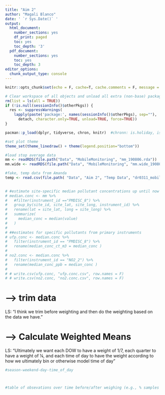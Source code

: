 ```yaml
---
title: "Aim 2"
author: "Magali Blanco"
date: ' `r Sys.Date()` '
output:
  html_document:
    number_sections: yes
    df_print: paged
    toc: yes
    toc_depth: '3'
  pdf_document:
    number_sections: yes
    toc: yes
    toc_depth: 3
editor_options:
  chunk_output_type: console
---
```


```r
knitr::opts_chunk$set(echo = F, cache=T, cache.comments = F, message = F, warning = F, tidy.opts=list(width.cutoff=60), tidy=TRUE, fig.height = 8)  

# Clear workspace of all objects and unload all extra (non-base) packages
rm(list = ls(all = TRUE))
if (!is.null(sessionInfo()$otherPkgs)) {
  res <- suppressWarnings(
    lapply(paste('package:', names(sessionInfo()$otherPkgs), sep=""),
      detach, character.only=TRUE, unload=TRUE, force=TRUE))
}

pacman::p_load(dplyr, tidyverse, chron, knitr)  #chronn: is.holiday, is.weekend

#set plot theme
theme_set(theme_linedraw() + theme(legend.position="bottom")) 


```

```r

#load stop average data 
mm <- readRDS(file.path("Data", "MobileMonitoring", "mm_190806.rda"))
mm.wide <- readRDS(file.path("Data", "MobileMonitoring", "mm.wide_190806.rda"))

#fake, temp data from Amanda
temp <- read.csv(file.path( "Data", "Aim 2", "Temp Data", "dr0311_mobile_locations.txt"))
  
```

```r
# #estimate site-specific median pollutant concentrations up until now
# median.conc <- mm %>% 
#   #filter(instrument_id =="PMDISC_8") %>% 
#   group_by(site_id, site_lat, site_long, instrument_id) %>% 
#   rename(lat = site_lat, long = site_long) %>%
#   summarize(
#     median_conc = median(value)
#   )
# 
# ##estimates for specific pollutants from primary instruments
# ufp.conc <- median.conc %>%
#   filter(instrument_id == "PMDISC_8") %>%
#   rename(median_conc_ct_m3 = median_conc )
# 
# no2.conc <- median.conc %>%
#   filter(instrument_id == "NO2_2") %>%
#   rename(median_conc_ppb = median_conc )
# 
# # write.csv(ufp.conc, "ufp.conc.csv", row.names = F)
# # write.csv(no2.conc, "no2.conc.csv", row.names = F)

```

# --> trim data 
LS: "I think we trim before weighting and then do the weighting based on the data we have."

# --> Calculate Weighted Means 
LS: "Ultimately we want each DOW to have a weight of 1/7, each quarter to have a weight of ¼, and each time of day to have the weight according to how we ultimately bin or otherwise model time of day"

```r
#season-weekend-day-time_of_day




```


```r
#table of obsevations over time before/after weighing (e.g., % samples during day before/after weighting)

```

 
